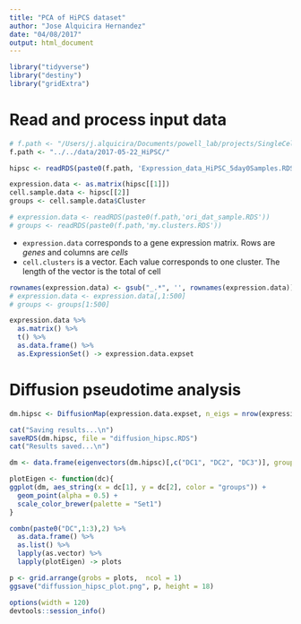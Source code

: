 ```yaml
---
title: "PCA of HiPCS dataset"
author: "Jose Alquicira Hernandez"
date: "04/08/2017"
output: html_document
---
```


```r
library("tidyverse")
library("destiny")
library("gridExtra")
```

# Read and process input data

```r
# f.path <- "/Users/j.alquicira/Documents/powell_lab/projects/SingleCell_Prediction/results/2017-05-22_IPSCAnalysis/test/"
f.path <- "../../data/2017-05-22_HiPSC/"

hipsc <- readRDS(paste0(f.path, 'Expression_data_HiPSC_5day0Samples.RDS'))

expression.data <- as.matrix(hipsc[[1]])
cell.sample.data <- hipsc[[2]]
groups <- cell.sample.data$Cluster

# expression.data <- readRDS(paste0(f.path,'ori_dat_sample.RDS'))
# groups <- readRDS(paste0(f.path,'my.clusters.RDS'))
```


- `expression.data` corresponds to a gene expression matrix. Rows are *genes* and columns are *cells*
- `cell.clusters` is a vector. Each value corresponds to one cluster. The length of the vector is the total of cell


```r
rownames(expression.data) <- gsub("_.*", '', rownames(expression.data))
# expression.data <- expression.data[,1:500]
# groups <- groups[1:500]
```

```r
expression.data %>% 
  as.matrix() %>% 
  t() %>% 
  as.data.frame() %>% 
  as.ExpressionSet() -> expression.data.expset
```


# Diffusion pseudotime analysis

```r
dm.hipsc <- DiffusionMap(expression.data.expset, n_eigs = nrow(expression.data.expset))
```

```r
cat("Saving results...\n")
saveRDS(dm.hipsc, file = "diffusion_hipsc.RDS")
cat("Results saved...\n")
```

```r
dm <- data.frame(eigenvectors(dm.hipsc)[,c("DC1", "DC2", "DC3")], groups = as.factor(groups))
```

```r
plotEigen <- function(dc){
ggplot(dm, aes_string(x = dc[1], y = dc[2], color = "groups")) +
  geom_point(alpha = 0.5) +
  scale_color_brewer(palette = "Set1")
}

combn(paste0("DC",1:3),2) %>% 
  as.data.frame() %>% 
  as.list() %>% 
  lapply(as.vector) %>% 
  lapply(plotEigen) -> plots
```

```r
p <- grid.arrange(grobs = plots,  ncol = 1)
ggsave("diffussion_hipsc_plot.png", p, height = 18)
```

```r
options(width = 120)
devtools::session_info()
```
